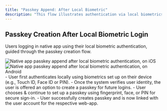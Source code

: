 ```yaml
---
title: "Passkey Append: After Local Biometric"
description: "This flow illustrates authentication via local biometrics, such as fingerprint or facial recognition. This process ties the new device or authentication method to the user's existing account to enable future passwordless login."
---
```


## Passkey Creation After Local Biometric Login

Users logging in native app using their local biometric authentication, guided through the passkey creation flow.

<Tabs>
<Tab title="iOS">
    <Frame caption="Native: iOS passkey append after local biometric authentication">
        <img
            src="/images/authentication-flow/native-app/append-after-local-biometric-ios-native.png"
            alt="Native app passkey append after local biometric authentication, on iOS"
        />
    </Frame>
</Tab>

  <Tab title="Android">
    <Frame caption="Native: Android passkey append after local biometric authentication">
      <img src="/images/authentication-flow/native-app/append-after-local-biometric-android-native.png" alt="Native app passkey append after local biometric authentication, on Android" />
    </Frame>
  </Tab>
</Tabs>

<Steps>
     <Step title="Login app using local biometric, followed by passkey append">
        - User first authenticates locally using biometrics set up on their device (e.g., Touch ID, Face ID or PIN).
    </Step>
    <Step title="Passkey append process initiates">
        - Once the system verifies user identity, the user is offered an option to create a passkey for future logins.
    </Step>
    <Step title="OS-native biometric modal appears">
        - User chooses & continue to set up a passkey using fingerprint, face, or PIN for secure sign-in.
    </Step>
    <Step title="Passkey creation successful">
        - User successfully creates passkey and is now linked with the user account for the respective web-app.
    </Step>

</Steps>
